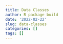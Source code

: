 ```yaml
---
title: Data Classes
author: R package build
date: '2022-02-22'
slug: data-classes
categories: []
tags: []
---
```

